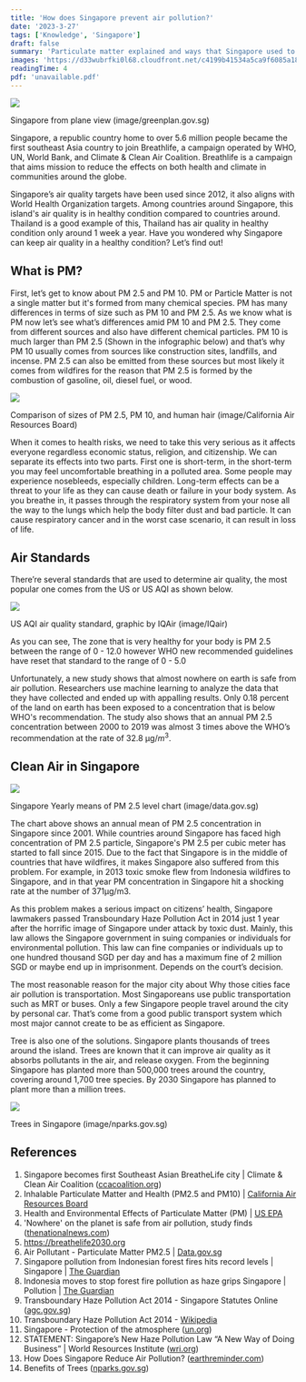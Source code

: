 ```yaml
---
title: 'How does Singapore prevent air pollution?'
date: '2023-3-27'
tags: ['Knowledge', 'Singapore']
draft: false
summary: 'Particulate matter explained and ways that Singapore used to prevent air pollution'
images: 'https://d33wubrfki0l68.cloudfront.net/c4199b41534a5ca9f6085a185fb64efc9f4ce24b/ec748/images/index/why-sgp30.jpg'
readingTime: 4
pdf: 'unavailable.pdf'
---
```


![](https://d33wubrfki0l68.cloudfront.net/c4199b41534a5ca9f6085a185fb64efc9f4ce24b/ec748/images/index/why-sgp30.jpg)

<figcaption>Singapore from plane view (image/greenplan.gov.sg)</figcaption>

Singapore, a republic country home to over 5.6 million people became the first southeast Asia country to join Breathlife, a campaign operated by WHO, UN, World Bank, and Climate & Clean Air Coalition. Breathlife is a campaign that aims mission to reduce the effects on both health and climate in communities around the globe.

Singapore’s air quality targets have been used since 2012, it also aligns with World Health Organization targets. Among countries around Singapore, this island's air quality is in healthy condition compared to countries around. Thailand is a good example of this, Thailand has air quality in healthy condition only around 1 week a year. Have you wondered why Singapore can keep air quality in a healthy condition? Let’s find out!

## What is PM?

First, let’s get to know about PM 2.5 and PM 10. PM or Particle Matter is not a single matter but it's formed from many chemical species. PM has many differences in terms of size such as PM 10 and PM 2.5. As we know what is PM now let’s see what’s differences amid PM 10 and PM 2.5. They come from different sources and also have different chemical particles. PM 10 is much larger than PM 2.5 (Shown in the infographic below) and that’s why PM 10 usually comes from sources like construction sites, landfills, and incense. PM 2.5 can also be emitted from these sources but most likely it comes from wildfires for the reason that PM 2.5 is formed by the combustion of gasoline, oil, diesel fuel, or wood.

![](https://file.ronnapat.me/blog-images/Singapore-air/particle-compare.png)

<figcaption>
  Comparison of sizes of PM 2.5, PM 10, and human hair (image/California Air Resources Board)
</figcaption>

When it comes to health risks, we need to take this very serious as it affects everyone regardless economic status, religion, and citizenship. We can separate its effects into two parts. First one is short-term, in the short-term you may feel uncomfortable breathing in a polluted area. Some people may experience nosebleeds, especially children. Long-term effects can be a threat to your life as they can cause death or failure in your body system. As you breathe in, it passes through the respiratory system from your nose all the way to the lungs which help the body filter dust and bad particle. It can cause respiratory cancer and in the worst case scenario, it can result in loss of life.

## Air Standards

There’re several standards that are used to determine air quality, the most popular one comes from the US or US AQI as shown below.

![](https://cms.iqair.com/sites/default/files/inline-images/2236_WHO-Guidlines-Chart_06152022.jpg)

<figcaption>US AQI air quality standard, graphic by IQAir (image/IQair)</figcaption>

As you can see, The zone that is very healthy for your body is PM 2.5 between the range of 0 - 12.0 however WHO new recommended guidelines have reset that standard to the range of 0 - 5.0

Unfortunately, a new study shows that almost nowhere on earth is safe from air pollution. Researchers use machine learning to analyze the data that they have collected and ended up with appalling results. Only 0.18 percent of the land on earth has been exposed to a concentration that is below WHO's recommendation. The study also shows that an annual PM 2.5 concentration between 2000 to 2019 was almost 3 times above the WHO’s recommendation at the rate of 32.8 µg/$m^3$.

## Clean Air in Singapore

![](https://file.ronnapat.me/blog-images/Singapore-air/chart.png)

<figcaption>Singapore Yearly means of PM 2.5 level chart (image/data.gov.sg)</figcaption>

The chart above shows an annual mean of PM 2.5 concentration in Singapore since 2001. While countries around Singapore has faced high concentration of PM 2.5 particle, Singapore's PM 2.5 per cubic meter has started to fall since 2015. Due to the fact that Singapore is in the middle of countries that have wildfires, it makes Singapore also suffered from this problem. For example, in 2013 toxic smoke flew from Indonesia wildfires to Singapore, and in that year PM concentration in Singapore hit a shocking rate at the number of 371µg/m3.

As this problem makes a serious impact on citizens’ health, Singapore lawmakers passed Transboundary Haze Pollution Act in 2014 just 1 year after the horrific image of Singapore under attack by toxic dust. Mainly, this law allows the Singapore government in suing companies or individuals for environmental pollution. This law can fine companies or individuals up to one hundred thousand SGD per day and has a maximum fine of 2 million SGD or maybe end up in imprisonment. Depends on the court’s decision.

The most reasonable reason for the major city about Why those cities face air pollution is transportation. Most Singaporeans use public transportation such as MRT or buses. Only a few Singapore people travel around the city by personal car. That’s come from a good public transport system which most major cannot create to be as efficient as Singapore.

Tree is also one of the solutions. Singapore plants thousands of trees around the island. Trees are known that it can improve air quality as it absorbs pollutants in the air, and release oxygen. From the beginning Singapore has planted more than 500,000 trees around the country, covering around 1,700 tree species. By 2030 Singapore has planned to plant more than a million trees.

![](https://file.ronnapat.me/blog-images/Singapore-air/tree.png)

<figcaption>Trees in Singapore (image/nparks.gov.sg)</figcaption>

## References

1. Singapore becomes first Southeast Asian BreatheLife city | Climate & Clean Air Coalition ([ccacoalition.org](https://www.ccacoalition.org/en/news/singapore-becomes-first-southeast-asian-breathelife-city))
2. Inhalable Particulate Matter and Health (PM2.5 and PM10) | [California Air Resources Board](https://ww2.arb.ca.gov/resources/inhalable-particulate-matter-and-health)
3. Health and Environmental Effects of Particulate Matter (PM) | [US EPA](https://www.epa.gov/pm-pollution/health-and-environmental-effects-particulate-matter-pm)
4. 'Nowhere' on the planet is safe from air pollution, study finds ([thenationalnews.com](https://www.thenationalnews.com/climate/environment/2023/03/06/nowhere-on-the-planet-is-safe-from-air-pollution-study-finds/))
5. https://breathelife2030.org
6. Air Pollutant - Particulate Matter PM2.5 | [Data.gov.sg](https://data.gov.sg/dataset/air-pollutant-particulate-matter-pm2-5)
7. Singapore pollution from Indonesian forest fires hits record levels | Singapore | [The Guardian](https://www.theguardian.com/world/2013/jun/20/singapore-pollution-record-levels)
8. Indonesia moves to stop forest fire pollution as haze grips Singapore | Pollution | [The Guardian](https://www.theguardian.com/environment/2014/sep/16/indonesia-forest-fire-pollution-haze-singapore-palm-oil)
9. Transboundary Haze Pollution Act 2014 - Singapore Statutes Online ([agc.gov.sg](https://sso.agc.gov.sg/Act/THPA2014))
10. Transboundary Haze Pollution Act 2014 - [Wikipedia](https://en.wikipedia.org/wiki/Transboundary_Haze_Pollution_Act_2014)
11. Singapore - Protection of the atmosphere ([un.org](https://legal.un.org/ilc/sessions/67/pdfs/english/poa_singapore.pdf))
12. STATEMENT: Singapore’s New Haze Pollution Law “A New Way of Doing Business” | World Resources Institute ([wri.org](https://www.wri.org/news/statement-singapores-new-haze-pollution-law-new-way-doing-business))
13. How Does Singapore Reduce Air Pollution? ([earthreminder.com](https://www.earthreminder.com/how-does-singapore-reduce-air-pollution/))
14. Benefits of Trees ([nparks.gov.sg](https://www.nparks.gov.sg/treessg/learn/benefits-of-trees))

